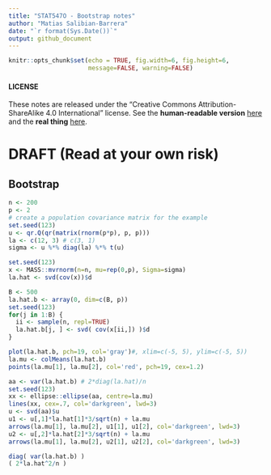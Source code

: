 ```yaml
---
title: "STAT547O - Bootstrap notes"
author: "Matias Salibian-Barrera"
date: "`r format(Sys.Date())`"
output: github_document
---
```

  
```r
knitr::opts_chunk$set(echo = TRUE, fig.width=6, fig.height=6, 
                      message=FALSE, warning=FALSE)
```

#### LICENSE
These notes are released under the 
"Creative Commons Attribution-ShareAlike 4.0 International" license. 
See the **human-readable version** [here](https://creativecommons.org/licenses/by-sa/4.0/)
and the **real thing** [here](https://creativecommons.org/licenses/by-sa/4.0/legalcode). 


# DRAFT (Read at your own risk)

## Bootstrap

```r
n <- 200
p <- 2
# create a population covariance matrix for the example
set.seed(123)
u <- qr.Q(qr(matrix(rnorm(p*p), p, p)))
la <- c(12, 3) # c(3, 1)
sigma <- u %*% diag(la) %*% t(u)

set.seed(123)
x <- MASS::mvrnorm(n=n, mu=rep(0,p), Sigma=sigma)
la.hat <- svd(cov(x))$d

B <- 500
la.hat.b <- array(0, dim=c(B, p))
set.seed(123)
for(j in 1:B) {
  ii <- sample(n, repl=TRUE)
  la.hat.b[j, ] <- svd( cov(x[ii,]) )$d
}

plot(la.hat.b, pch=19, col='gray')#, xlim=c(-5, 5), ylim=c(-5, 5))
la.mu <- colMeans(la.hat.b)
points(la.mu[1], la.mu[2], col='red', pch=19, cex=1.2)

aa <- var(la.hat.b) # 2*diag(la.hat)/n
set.seed(123)
xx <- ellipse::ellipse(aa, centre=la.mu)
lines(xx, cex=.7, col='darkgreen', lwd=3)
u <- svd(aa)$u
u1 <- u[,1]*la.hat[1]*3/sqrt(n) + la.mu 
arrows(la.mu[1], la.mu[2], u1[1], u1[2], col='darkgreen', lwd=3)
u2 <- u[,2]*la.hat[2]*3/sqrt(n) + la.mu 
arrows(la.mu[1], la.mu[2], u2[1], u2[2], col='darkgreen', lwd=3)

diag( var(la.hat.b) )
( 2*la.hat^2/n )
```
